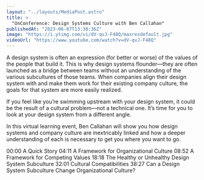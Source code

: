```yaml
---
layout: "../layouts/MediaPost.astro"
title: >
  "UnConference: Design Systems Culture with Ben Callahan"
publishedAt: "2023-06-07T13:38:36Z"
image: "https://i.ytimg.com/vi/dV-qvJ-F48Q/maxresdefault.jpg"
videoUrl: "https://www.youtube.com/watch?v=dV-qvJ-F48Q"
---
```


A design system is often an expression (for better or worse) of the values of the people that build it. This is why design systems flounder—they are often launched as a bridge between teams without an understanding of the various subcultures of those teams. When companies align their design system with and make them work for their existing company culture, the goals for that system are more easily realized.

If you feel like you’re swimming upstream with your design system, it could be the result of a cultural problem—not a technical one. It’s time for you to look at your design system from a different angle.

In this virtual learning event, Ben Callahan will show you how design systems and company culture are inextricably linked and how a deeper understanding of each is necessary to get you where you want to go.

00:00 A Quick Story
04:11 A Framework for Organizational Culture
08:52 A Framework for Competing Values
18:18 The Healthy or Unhealthy Design System Subculture
32:01 Cultural Compatibilities
38:27 Can a Design System Subculture Change Organizational Culture?

